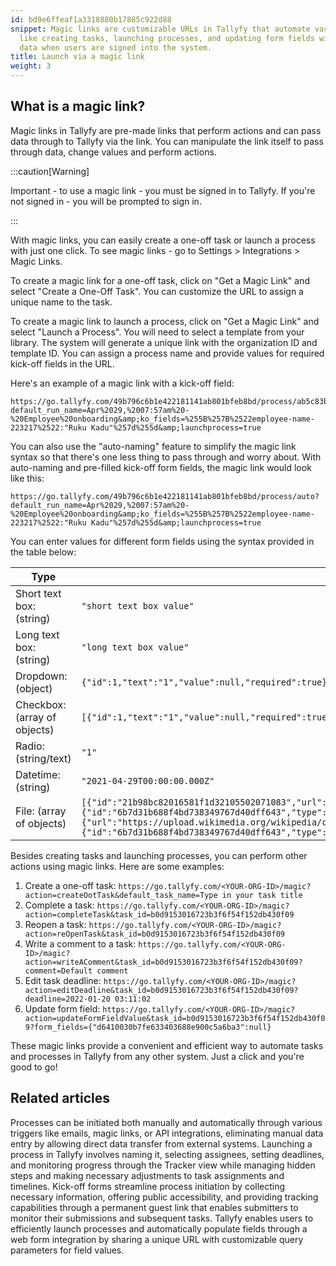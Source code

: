 ```yaml
---
id: bd9e6ffeaf1a3318880b17885c922d88
snippet: Magic links are customizable URLs in Tallyfy that automate various actions
  like creating tasks, launching processes, and updating form fields with pre-filled
  data when users are signed into the system.
title: Launch via a magic link
weight: 3
---
```


## What is a magic link?

Magic links in Tallyfy are pre-made links that perform actions and can pass data through to Tallyfy via the link. You can manipulate the link itself to pass through data, change values and perform actions.

:::caution[Warning]

Important - to use a magic link - you must be signed in to Tallyfy. If you're not signed in - you will be prompted to sign in.

:::

With magic links, you can easily create a one-off task or launch a process with just one click. To see magic links - go to Settings > Integrations > Magic Links.

To create a magic link for a one-off task, click on "Get a Magic Link" and select "Create a One-Off Task". You can customize the URL to assign a unique name to the task.

To create a magic link to launch a process, click on "Get a Magic Link" and select "Launch a Process". You will need to select a template from your library. The system will generate a unique link with the organization ID and template ID. You can assign a process name and provide values for required kick-off fields in the URL.

Here's an example of a magic link with a kick-off field:

```
https://go.tallyfy.com/49b796c6b1e422181141ab801bfeb8bd/process/ab5c83b3d433798b571f29d1cfeec87f/create?default_run_name=Apr%2029,%2007:57am%20-%20Employee%20onboarding&amp;ko_fields=%255B%257B%2522employee-name-223217%2522:"Ruku Kadu"%257d%255d&amp;launchprocess=true
```

You can also use the "auto-naming" feature to simplify the magic link syntax so that there's one less thing to pass through and worry about. With auto-naming and pre-filled kick-off form fields, the magic link would look like this:

```
https://go.tallyfy.com/49b796c6b1e422181141ab801bfeb8bd/process/auto?default_run_name=Apr%2029,%2007:57am%20-%20Employee%20onboarding&amp;ko_fields=%255B%257B%2522employee-name-223217%2522:"Ruku Kadu"%257d%255d&amp;launchprocess=true
```

You can enter values for different form fields using the syntax provided in the table below:

|Type|Syntax|
|------------------|------|
|Short text box: (string)|`"short text box value"`|
|Long text box: (string)|`"long text box value"`|
|Dropdown: (object)|`{"id":1,"text":"1","value":null,"required":true}`|
|Checkbox: (array of objects)|`[{"id":1,"text":"1","value":null,"required":true,"selected":true}]`|
|Radio: (string/text)|`"1"`|
|Datetime: (string)|`"2021-04-29T00:00:00.000Z"`|
|File: (array of objects)|`[{"id":"21b98bc82016581f1d32105502071083","url":"organizations/54339011418f12485ca7c5ba821cd585/file/21b98bc82016581f1d32105502071083/dl","source":"local","system":null,"step_id":null,"subject":{"id":"6b7d31b688f4bd738349767d40dff643","type":"Checklist"},"version":1,"filename":"social__5___1___4__jpg.jpg","uploaded_from":"ko_field"},{"url":"https://upload.wikimedia.org/wikipedia/commons/a/a3/June_odd-eyed-cat.jpg","source":"url","subject":{"id":"6b7d31b688f4bd738349767d40dff643","type":"Checklist"},"filename":"upload.wikimedia.org","uploaded_from":"ko_field"}]`|

Besides creating tasks and launching processes, you can perform other actions using magic links. Here are some examples:

1. Create a one-off task: `https://go.tallyfy.com/<YOUR-ORG-ID>/magic?action=createOotTask&default_task_name=Type in your task title`
2. Complete a task: `https://go.tallyfy.com/<YOUR-ORG-ID>/magic?action=completeTask&task_id=b0d9153016723b3f6f54f152db430f09`
3. Reopen a task: `https://go.tallyfy.com/<YOUR-ORG-ID>/magic?action=reOpenTask&task_id=b0d9153016723b3f6f54f152db430f09`
4. Write a comment to a task: `https://go.tallyfy.com/<YOUR-ORG-ID>/magic?action=writeAComment&task_id=b0d9153016723b3f6f54f152db430f09?comment=Default comment`
5. Edit task deadline: `https://go.tallyfy.com/<YOUR-ORG-ID>/magic?action=editDeadline&task_id=b0d9153016723b3f6f54f152db430f09?deadline=2022-01-20 03:11:02`
6. Update form field: `https://go.tallyfy.com/<YOUR-ORG-ID>/magic?action=updateFormFieldValue&task_id=b0d9153016723b3f6f54f152db430f09?form_fields={"d6410030b7fe633403688e900c5a6ba3":null}`

These magic links provide a convenient and efficient way to automate tasks and processes in Tallyfy from any other system. Just a click and you're good to go!


## Related articles
<CardGrid>
<LinkTitleCard header="<b>Launching > Triggers</b>" href="/products/pro/launching/triggers/" > Processes can be initiated both manually and automatically through various triggers like emails, magic links, or API integrations, eliminating manual data entry by allowing direct data transfer from external systems. </LinkTitleCard>
<LinkTitleCard header="<b>Launching > Launch manually</b>" href="/products/pro/launching/how-can-i-launch-a-process-in-tallyfy/" > Launching a process in Tallyfy involves naming it, selecting assignees, setting deadlines, and monitoring progress through the Tracker view while managing hidden steps and making necessary adjustments to task assignments and timelines. </LinkTitleCard>
<LinkTitleCard header="<b>Triggers > Launch via a kick-off form</b>" href="/products/pro/launching/triggers/kick-off-forms/" > Kick-off forms streamline process initiation by collecting necessary information, offering public accessibility, and providing tracking capabilities through a permanent guest link that enables submitters to monitor their submissions and subsequent tasks. </LinkTitleCard>
<LinkTitleCard header="<b>Launching > Launch a process from a web form</b>" href="/products/pro/launching/how-to-launch-a-tallyfy-process-from-a-webform/" > Tallyfy enables users to efficiently launch processes and automatically populate fields through a web form integration by sharing a unique URL with customizable query parameters for field values. </LinkTitleCard>
</CardGrid>
